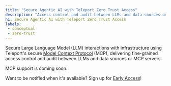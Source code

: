 ```yaml
---
title: "Secure Agentic AI with Teleport Zero Trust Access"
description: "Access control and audit between LLMs and data sources or MCP servers."
h1: Secure Agentic AI with Teleport Zero Trust Access
labels:
 - conceptual
 - zero-trust
---
```


Secure Large Language Model (LLM) interactions with infrastructure using Teleport's secure 
[Model Context Protocol](https://goteleport.com/use-cases/secure-model-context-protocol/) (MCP), 
delivering fine-grained access control and audit between LLMs and data sources or MCP servers.

<Admonition type="tip">

MCP support is coming soon.

Want to be notified when it's available? Sign up for [Early Access](https://goteleport.com/mcp-early-access/)!

</Admonition>
